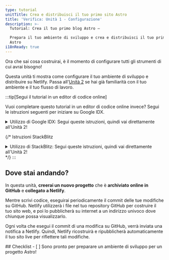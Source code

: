 ```yaml
---
type: tutorial
unitTitle: Crea e distribuisci il tuo primo sito Astro
title: 'Verifica: Unità 1 - Configurazione'
description: >-
  Tutorial: Crea il tuo primo blog Astro —

  Prepara il tuo ambiente di sviluppo e crea e distribuisci il tuo primo sito
  Astro
i18nReady: true
---
```


Ora che sai cosa costruirai, è il momento di configurare tutti gli strumenti di cui avrai bisogno!

Questa unità ti mostra come configurare il tuo ambiente di sviluppo e distribuire su Netlify. Passa all'[Unità 2](/it/tutorial/2-pages/) se hai già familiarità con il tuo ambiente e il tuo flusso di lavoro.

:::tip[Segui il tutorial in un editor di codice online]

Vuoi completare questo tutorial in un editor di codice online invece? Segui le istruzioni seguenti per iniziare su Google IDX.

<details>
<summary>Utilizzo di Google IDX: Segui queste istruzioni, quindi vai direttamente all'Unità 2!</summary>

**Configura IDX**

<Steps>
1. Segui il link esterno per [aprire il template "Progetto Vuoto" in un nuovo workspace su IDX](https://astro.new/minimal?on=idx).

2. Segui il prompt per accedere al tuo account Google se non hai già effettuato l'accesso.

3. Inserisci un nome per il tuo progetto se vuoi cambiarlo da "Progetto Vuoto" predefinito. Clicca **Crea**.

4. Attendi che il workspace venga creato. Questo potrebbe richiedere 30-60 secondi. Se tutto va bene, vedrai il progetto Astro caricato in un editor di codice online.

5. Attendi che IDX esegua due script: uno per installare Astro e un altro per avviare il server di sviluppo. Nota che potresti vedere brevemente un messaggio che indica che il tuo workspace "non è riuscito a trovare Astro" se il tuo workspace si carica prima che Astro abbia terminato l'installazione. Questo messaggio può essere ignorato e annullato se non si cancella da solo.
</Steps>

**Apporta una Modifica**

Se tutto va bene, dovresti vedere il codice per il file `src/pages/index.astro` aperto in split screen con un'anteprima live del sito web. Segui le istruzioni per ["Scrivi la tua prima riga di Astro"](/it/tutorial/1-setup/3/) per apportare una modifica a questo file.

**Crea un Repository GitHub**

<Steps>
1. Naviga all'elemento di navigazione "Controllo del codice sorgente" nella barra del menu verticale, o apri con <kbd>CTRL + SHIFT + G</kbd>.

2. Seleziona l'opzione per Pubblicare su GitHub. Questo creerà un nuovo repository nel tuo account GitHub.
3. Segui i prompt per accedere al tuo account GitHub.
4. Una volta effettuato l'accesso, torna alla scheda IDX e ti verrà data la possibilità di nominare il tuo nuovo repository e se desideri creare un repository privato o pubblico. Puoi scegliere qualsiasi nome e qualsiasi tipo di repository per questo tutorial.
5. IDX eseguirà un commit iniziale e pubblicherà nel tuo nuovo repository GitHub.
6. In futuro, ogni volta che avrai modifiche da committare su GitHub, l'icona di navigazione Controllo del codice sorgente mostrerà un numero. Questo è il numero di file che sono stati modificati dal tuo ultimo commit. Navigando in questa scheda ed eseguendo due passaggi (commit e pubblicazione) ti permetterà di inserire un messaggio di commit e aggiornare il tuo repository.
</Steps>

**Distribuisci il tuo Sito**

Se desideri distribuire su Netlify e avere una versione pubblicata live del tuo sito mentre lavori, vai avanti nell'Unità 1 per [Distribuire il tuo sito sul web](/it/tutorial/1-setup/5/).

Altrimenti, passa all'[Unità 2](/it/tutorial/2-pages/) per iniziare a costruire con Astro!

</details>

{/* Istruzioni StackBlitz
<details>
<summary>Utilizzo di StackBlitz: Segui queste istruzioni, quindi vai direttamente all'Unità 2!</summary>

**Configura StackBlitz**

<Steps>
1. Segui il link esterno per [aprire il template "Progetto Vuoto" su StackBlitz](https://astro.new/minimal?on=stackblitz).

2. Clicca "Sign in" in alto a destra per accedere utilizzando le tue credenziali GitHub.

3. Nella parte superiore sinistra della finestra dell'editor di StackBlitz, clicca per "forkare" il template (salva nella dashboard del tuo account).

4. Attendi che il progetto si carichi e vedrai un'anteprima live dello starter "Progetto Vuoto".
</Steps>

**Apporta una Modifica**

Nel pannello dei file, dovresti vedere `src/pages/index.astro`. Clicca per aprirlo e segui [Scrivi la tua prima riga di Astro](/it/tutorial/1-setup/3/) per apportare una modifica a questo file.

**Crea un Repository GitHub**

<Steps>
1. Premi il pulsante <kbd>Connect Repository</kbd> in cima alla lista dei tuoi file, inserisci un nuovo nome per il tuo repository e clicca <kbd>Create repo & push</kbd>.

2. Quando hai modifiche da committare su GitHub, apparirà un pulsante "Commit" in alto a sinistra del tuo workspace. Cliccando su questo ti permetterà di inserire un messaggio di commit e aggiornare il tuo repository.
</Steps>

**Distribuisci il tuo Sito**

Se desideri distribuire su Netlify e avere una versione pubblicata live del tuo sito mentre lavori, vai avanti nell'Unità 1 per [Distribuire il tuo sito sul web](/it/tutorial/1-setup/5/).

Altrimenti, passa all'[Unità 2](/it/tutorial/2-pages/) per iniziare a costruire con Astro!

</details>
*/}
:::

## Dove stai andando?

In questa unità, **creerai un nuovo progetto** che è **archiviato online in GitHub** e **collegato a Netlify**.

Mentre scrivi codice, eseguirai periodicamente il commit delle tue modifiche su GitHub. Netlify utilizzerà i file nel tuo repository GitHub per costruire il tuo sito web, e poi lo pubblicherà su internet a un indirizzo univoco dove chiunque possa visualizzarlo.

Ogni volta che esegui il commit di una modifica su GitHub, verrà inviata una notifica a Netlify. Quindi, Netlify ricostruirà e ripubblicherà automaticamente il tuo sito live per riflettere tali modifiche.



<Box icon="check-list">
## Checklist

<Checklist>
- [ ] Sono pronto per preparare un ambiente di sviluppo per un progetto Astro!
</Checklist>
</Box>
